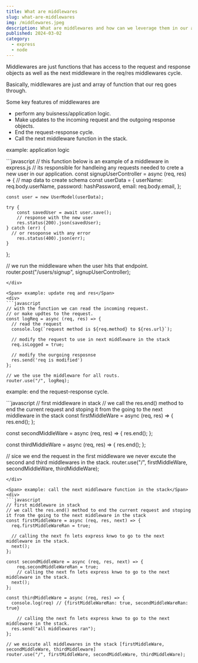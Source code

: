 ```yaml
---
title: What are middlewares
slug: what-are-middlewares
img: /middlewares.jpeg
description: What are middlewares and how can we leverage them in our application.
published: 2024-03-02
category: 
  - express
  - node
---
```


Middlewares are just functions that has access to the request and response objects as well as the next middleware in the req/res middlewares cycle.

Basically, middlewares are just and array of function that our req goes through.

Some key features of middlewares are
  - perform any buisness/application logic.
  - Make updates to the incoming request and the outgoing response objects.
  - End the request-response cycle.
  - Call the next middleware function in the stack.

<Span> example: application logic</Span>
<div>
```javascript
// this function below is an example of a middleware in express.js
// its responsible for handleing any requests needed to crete a new user in our application.
const signupUserController = async (req, res) => {
    // map data to create schema
    const userData = {
        userName: req.body.userName,
        password: hashPassword,
        email: req.body.email,
    };

    const user = new UserModel(userData);

    try {
        const savedUser = await user.save();
        // response with the new user 
        res.status(200).json(savedUser);
    } catch (err) {
      // or resoponse with any error
        res.status(400).json(err);
    }
};

// we run the middleware when the user hits that endpoint.
router.post("/users/signup", signupUserController);
```
</div>

<Span> example: update req and res</Span>
<div>
```javascript
// with the function we can read the incoming request. 
// or make updtes to the request.
const logReq = async (req, res) => {
  // read the request
  console.log(`request method is ${req.method} to ${res.url}`);

  // modify the request to use in next middleware in the stack
  req.isLogged = true;

  // modify the ourgoing resposnse
  res.send('req is modified')
};

// we the use the middleware for all routs. 
router.use("/", logReq);
```
</div>

<Span> example: end the request-response cycle.</Span>
<div>
```javascript
// first middleware in stack
// we call the res.end() method to end the current request and stoping it from the going to the next middleware in the stack
const firstMiddleWare = async (req, res) => {
  res.end();
};

const secondMiddleWare = async (req, res) => {
  res.end();
};

const thirdMiddleWare = async (req, res) => {
  res.end();
};

// sice we end the request in the first middleware we never excute the second and third middlewares in the stack.
router.use("/", firstMiddleWare, secondMiddleWare, thirdMiddleWare);
```
</div>

<Span> example: call the next middleware function in the stack</Span>
<div>
```javascript
// first middleware in stack
// we call the res.end() method to end the current request and stoping it from the going to the next middleware in the stack
const firstMiddleWare = async (req, res, next) => {
  req.firstMiddleWareRan = true;

  // calling the next fn lets express knwo to go to the next middleware in the stack.
  next();
};

const secondMiddleWare = async (req, res, next) => {
    req.secondMiddleWareRan = true;
    // calling the next fn lets express knwo to go to the next middleware in the stack.
  next();
};

const thirdMiddleWare = async (req, res) => {
  console.log(req) // {firstMiddleWareRan: true, secondMiddleWareRan: true}

    // calling the next fn lets express knwo to go to the next middleware in the stack.
  res.send("all middlewares ran");
};

// we exicute all middlewares in the stack [firstMiddleWare, secondMiddleWare, thirdMiddleware]
router.use("/", firstMiddleWare, secondMiddleWare, thirdMiddleWare);
```
</div>




